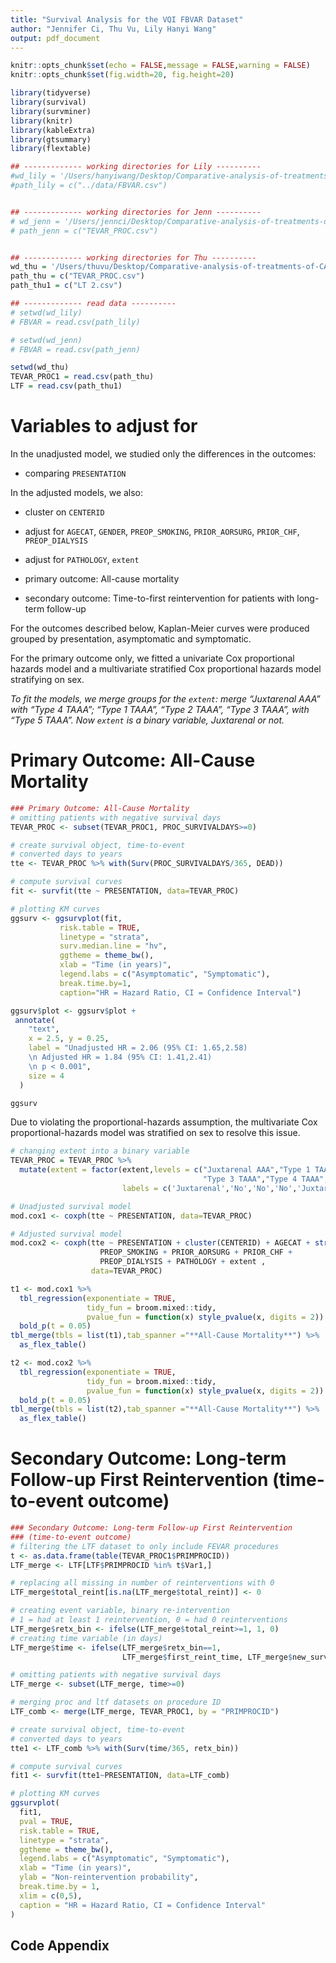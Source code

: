 ```yaml
---
title: "Survival Analysis for the VQI FBVAR Dataset"
author: "Jennifer Ci, Thu Vu, Lily Hanyi Wang"
output: pdf_document
---
```


```r
knitr::opts_chunk$set(echo = FALSE,message = FALSE,warning = FALSE)
knitr::opts_chunk$set(fig.width=20, fig.height=20)

library(tidyverse)
library(survival)
library(survminer)
library(knitr)
library(kableExtra)
library(gtsummary)
library(flextable)

```

```r
## ------------- working directories for Lily ----------
#wd_lily = '/Users/hanyiwang/Desktop/Comparative-analysis-of-treatments-of-CAA'
#path_lily = c("../data/FBVAR.csv")


## ------------- working directories for Jenn ----------
# wd_jenn = '/Users/jennci/Desktop/Comparative-analysis-of-treatments-of-CAA'
# path_jenn = c("TEVAR_PROC.csv")


## ------------- working directories for Thu ----------
wd_thu = '/Users/thuvu/Desktop/Comparative-analysis-of-treatments-of-CAA'
path_thu = c("TEVAR_PROC.csv")
path_thu1 = c("LT 2.csv")

## ------------- read data ----------
# setwd(wd_lily)
# FBVAR = read.csv(path_lily)

# setwd(wd_jenn)
# FBVAR = read.csv(path_jenn)

setwd(wd_thu)
TEVAR_PROC1 = read.csv(path_thu)
LTF = read.csv(path_thu1)

```

# Variables to adjust for

In the unadjusted model, we studied only the differences in the outcomes:

- comparing `PRESENTATION`

In the adjusted models, we also: 

- cluster on `CENTERID` 

- adjust for `AGECAT`, `GENDER`, `PREOP_SMOKING`, `PRIOR_AORSURG`, `PRIOR_CHF`, `PREOP_DIALYSIS`

- adjust for `PATHOLOGY`, `extent`

- primary outcome: All-cause mortality 

- secondary outcome: Time-to-first reintervention for patients with long-term follow-up 

For the outcomes described below, Kaplan-Meier curves were produced grouped by presentation, asymptomatic and symptomatic. 

For the primary outcome only, we fitted a univariate Cox proportional hazards model and a multivariate stratified Cox proportional hazards model stratifying on sex.

*To fit the models, we merge groups for the  `extent`: merge "Juxtarenal AAA" with "Type 4 TAAA"; "Type 1 TAAA", "Type 2 TAAA", "Type 3 TAAA", with "Type 5 TAAA". Now `extent` is a binary variable, Juxtarenal or not.*

# Primary Outcome: All-Cause Mortality 

```r
### Primary Outcome: All-Cause Mortality 
# omitting patients with negative survival days
TEVAR_PROC <- subset(TEVAR_PROC1, PROC_SURVIVALDAYS>=0)

# create survival object, time-to-event
# converted days to years 
tte <- TEVAR_PROC %>% with(Surv(PROC_SURVIVALDAYS/365, DEAD))

# compute survival curves
fit <- survfit(tte ~ PRESENTATION, data=TEVAR_PROC)

# plotting KM curves
ggsurv <- ggsurvplot(fit,
           risk.table = TRUE, 
           linetype = "strata",
           surv.median.line = "hv", 
           ggtheme = theme_bw(), 
           xlab = "Time (in years)",
           legend.labs = c("Asymptomatic", "Symptomatic"),
           break.time.by=1, 
           caption="HR = Hazard Ratio, CI = Confidence Interval")

ggsurv$plot <- ggsurv$plot +
 annotate(
    "text",
    x = 2.5, y = 0.25,
    label = "Unadjusted HR = 2.06 (95% CI: 1.65,2.58) 
    \n Adjusted HR = 1.84 (95% CI: 1.41,2.41)
    \n p < 0.001",
    size = 4
  )

ggsurv

```

Due to violating the proportional-hazards assumption, the multivariate Cox proportional-hazards model was stratified on sex to resolve this issue. 

```r
# changing extent into a binary variable
TEVAR_PROC = TEVAR_PROC %>%
  mutate(extent = factor(extent,levels = c("Juxtarenal AAA","Type 1 TAAA","Type 2 TAAA",
                                           "Type 3 TAAA","Type 4 TAAA","Type 5 TAAA"),
                         labels = c('Juxtarenal','No','No','No','Juxtarenal','No')))

# Unadjusted survival model
mod.cox1 <- coxph(tte ~ PRESENTATION, data=TEVAR_PROC)

# Adjusted survival model
mod.cox2 <- coxph(tte ~ PRESENTATION + cluster(CENTERID) + AGECAT + strata(GENDER) + 
                    PREOP_SMOKING + PRIOR_AORSURG + PRIOR_CHF + 
                    PREOP_DIALYSIS + PATHOLOGY + extent , 
                  data=TEVAR_PROC)

t1 <- mod.cox1 %>% 
  tbl_regression(exponentiate = TRUE, 
                 tidy_fun = broom.mixed::tidy,
                 pvalue_fun = function(x) style_pvalue(x, digits = 2)) %>%
  bold_p(t = 0.05)
tbl_merge(tbls = list(t1),tab_spanner ="**All-Cause Mortality**") %>% 
  as_flex_table()

t2 <- mod.cox2 %>% 
  tbl_regression(exponentiate = TRUE, 
                 tidy_fun = broom.mixed::tidy,
                 pvalue_fun = function(x) style_pvalue(x, digits = 2)) %>%
  bold_p(t = 0.05)
tbl_merge(tbls = list(t2),tab_spanner ="**All-Cause Mortality**") %>% 
  as_flex_table()

```

\newpage

# Secondary Outcome: Long-term Follow-up First Reintervention (time-to-event outcome)

```r
### Secondary Outcome: Long-term Follow-up First Reintervention 
### (time-to-event outcome)
# filtering the LTF dataset to only include FEVAR procedures
t <- as.data.frame(table(TEVAR_PROC1$PRIMPROCID))
LTF_merge <- LTF[LTF$PRIMPROCID %in% t$Var1,]

# replacing all missing in number of reinterventions with 0
LTF_merge$total_reint[is.na(LTF_merge$total_reint)] <- 0

# creating event variable, binary re-intervention
# 1 = had at least 1 reintervention, 0 = had 0 reinterventions
LTF_merge$retx_bin <- ifelse(LTF_merge$total_reint>=1, 1, 0)
# creating time variable (in days)
LTF_merge$time <- ifelse(LTF_merge$retx_bin==1, 
                         LTF_merge$first_reint_time, LTF_merge$new_surv)

# omitting patients with negative survival days
LTF_merge <- subset(LTF_merge, time>=0)

# merging proc and ltf datasets on procedure ID
LTF_comb <- merge(LTF_merge, TEVAR_PROC1, by = "PRIMPROCID")

# create survival object, time-to-event
# converted days to years 
tte1 <- LTF_comb %>% with(Surv(time/365, retx_bin))

# compute survival curves
fit1 <- survfit(tte1~PRESENTATION, data=LTF_comb)

# plotting KM curves
ggsurvplot(
  fit1,
  pval = TRUE,
  risk.table = TRUE,
  linetype = "strata",
  ggtheme = theme_bw(),
  legend.labs = c("Asymptomatic", "Symptomatic"),
  xlab = "Time (in years)",
  ylab = "Non-reintervention probability",
  break.time.by = 1,
  xlim = c(0,5),
  caption = "HR = Hazard Ratio, CI = Confidence Interval"
)

```

\newpage

## Code Appendix

```r
```
